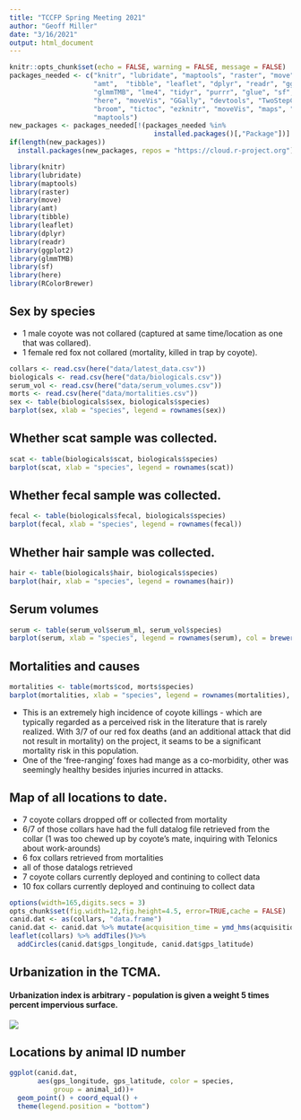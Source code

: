 ```yaml
---
title: "TCCFP Spring Meeting 2021"
author: "Geoff Miller"
date: "3/16/2021"
output: html_document
---
```


```r
knitr::opts_chunk$set(echo = FALSE, warning = FALSE, message = FALSE)
packages_needed <- c("knitr", "lubridate", "maptools", "raster", "move", 
                     "amt",  "tibble", "leaflet", "dplyr", "readr", "ggplot2", 
                     "glmmTMB", "lme4", "tidyr", "purrr", "glue", "sf", 
                     "here", "moveVis", "GGally", "devtools", "TwoStepCLogit", 
                     "broom", "tictoc", "ezknitr", "moveVis", "maps", "rgeos", 
                     "maptools")
new_packages <- packages_needed[!(packages_needed %in% 
                                    installed.packages()[,"Package"])]
if(length(new_packages)) 
  install.packages(new_packages, repos = "https://cloud.r-project.org")

library(knitr)
library(lubridate)
library(maptools)
library(raster)
library(move)
library(amt) 
library(tibble)
library(leaflet)
library(dplyr)
library(readr)
library(ggplot2)
library(glmmTMB)
library(sf)
library(here)
library(RColorBrewer)
```

## Sex by species

- 1 male coyote was not collared (captured at same time/location as one that was collared).
- 1 female red fox not collared (mortality, killed in trap by coyote). 

```r
collars <- read.csv(here("data/latest_data.csv"))
biologicals <- read.csv(here("data/biologicals.csv"))
serum_vol <- read.csv(here("data/serum_volumes.csv"))
morts <- read.csv(here("data/mortalities.csv"))
sex <- table(biologicals$sex, biologicals$species)
barplot(sex, xlab = "species", legend = rownames(sex))
```

## Whether scat sample was collected.

```r
scat <- table(biologicals$scat, biologicals$species)
barplot(scat, xlab = "species", legend = rownames(scat))
```

## Whether fecal sample was collected.

```r
fecal <- table(biologicals$fecal, biologicals$species)
barplot(fecal, xlab = "species", legend = rownames(fecal))
```

## Whether hair sample was collected.

```r
hair <- table(biologicals$hair, biologicals$species)
barplot(hair, xlab = "species", legend = rownames(hair))
```
## Serum volumes

```r
serum <- table(serum_vol$serum_ml, serum_vol$species)
barplot(serum, xlab = "species", legend = rownames(serum), col = brewer.pal(14, name = "PRGn"))
```
## Mortalities and causes

```r
mortalities <- table(morts$cod, morts$species)
barplot(mortalities, xlab = "species", legend = rownames(mortalities), col = brewer.pal(5, name = "PRGn"))
```

- This is an extremely high incidence of coyote killings - which are typically regarded as a perceived risk in the literature that is rarely realized. With 3/7 of our red fox deaths (and an additional attack that did not result in mortality) on the project, it seams to be a significant mortality risk in this population.
- One of the 'free-ranging' foxes had mange as a co-morbidity, other was seemingly healthy besides injuries incurred in attacks.

## Map of all locations to date.

- 7 coyote collars dropped off or collected from mortality
- 6/7 of those collars have had the full datalog file retrieved from the collar (1 was too chewed up by coyote's mate, inquiring with Telonics about work-arounds)
- 6 fox collars retrieved from mortalities
- all of those datalogs retrieved
- 7 coyote collars currently deployed and contining to collect data
- 10 fox collars currently deployed and continuing to collect data

```r
options(width=165,digits.secs = 3)
opts_chunk$set(fig.width=12,fig.height=4.5, error=TRUE,cache = FALSE)
canid.dat <- as(collars, "data.frame")
canid.dat <- canid.dat %>% mutate(acquisition_time = ymd_hms(acquisition_time, tz = "UTC"))
leaflet(collars) %>% addTiles()%>%
  addCircles(canid.dat$gps_longitude, canid.dat$gps_latitude)
```

## Urbanization in the TCMA.

#### Urbanization index is arbitrary - population is given a weight 5 times percent impervious surface.

![](C:/Users\mill8849\Documents\R Projects\tccfp\tccfp\data/tcma.png)

## Locations by animal ID number

```r
ggplot(canid.dat, 
       aes(gps_longitude, gps_latitude, color = species, 
           group = animal_id))+
  geom_point() + coord_equal() +
  theme(legend.position = "bottom")
```